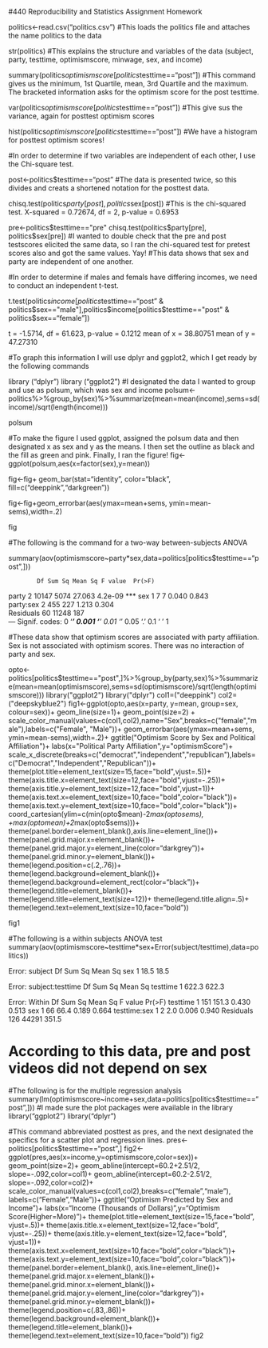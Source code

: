 #440 Reproducibility and Statistics Assignment Homework

<!-- This is an Rmd comment. -->
<!--
You can make comments several lines long by inserting
the text in between the the start and the end of the 
comment.

Comments are where I'll tell you what to do. You should
use the space directly below the comments to do what
the comment asks. You should also describe what you're
doing to make it obvious to the reader so they can
easily follow your logic in a fully reproducible way.
For any statistical tests you run, you should explain
the results in plain English and present the statistics
as you would in an APA style manuscript. For any symbols
you don't know how to use/can't use, feel free to use the name
instead (e.g. alpha)
--> 

<!-- Load the politics.csv data file. -->

politics<-read.csv("politics.csv")
#This loads the politics file and attaches the name politics to the data

<!-- 
Check the structure.
subject, party, testtime, minwage, and sex need to be factors.
optimismscore and income should be integer and numeric vectors.
Fix any variables that aren't right.
-->

str(politics)
#This explains the structure and variables of the data (subject, party, testtime, optimismscore, minwage, sex, and income)

<!-- Find the minimum, mean, and variance for posttest
optimism scores. -->

summary(politics$optimismscore[politics$testtime=="post"])
#This command gives us the minimum, 1st Quartile, mean, 3rd Quartile and the maximum.  The bracketed information asks for the optimism score for the post testtime.

var(politics$optimismscore[politics$testtime=="post"])
#This give sus the variance, again for posttest optimism scores

<!-- Create a histogram of posttest optimism scores.
Feel free to use the default ugly settings since
we didn't cover how to do this in ggplot2. If
you're a real go-getter, see if you can figure
out how to make a prettier histogram with better
labels, etc. using ggplot2. -->

hist(politics$optimismscore[politics$testtime=="post"])
#We have a histogram for posttest optimism scores!  


<!-- Run a test to determine whether political affiliation
is independent of one's gender.
Present the data supporting your analyses in graphical or
tabular form.
-->

#In order to determine if two variables are independent of each other, I use the Chi-square test.  

post<-politics$testtime=="post"
#The data is presented twice, so this divides and creats a shortened notation for the posttest data.

chisq.test(politics$party[post],politics$sex[post])
#This is the chi-squared test.  X-squared = 0.72674, df = 2, p-value = 0.6953

pre<-politics$testtime=="pre"
chisq.test(politics$party[pre], politics$sex[pre])
#I wanted to double check that the pre and post testscores elicited the same data, so I ran the chi-squared test for pretest scores also and got the same values. Yay!
#This data shows that sex and party are independent of one another. 

<!-- Run a test to determine whether or not males and females
have different incomes.
Create a graph to display your data that includes the relevant
means and standard errors.-->

#In order to determine if males and femals have differing incomes, we need to conduct an independent t-test.  

t.test(politics$income[politics$testtime=="post" & politics$sex=="male"],politics$income[politics$testtime=="post" & politics$sex=="female"])

t = -1.5714, df = 61.623, p-value = 0.1212
mean of x = 38.80751
mean of y = 47.27310

#To graph this information I will use dplyr and ggplot2, which I get ready by the following commands

library ("dplyr")
library ("ggplot2")
#I designated the data I wanted to group and use as polsum, which was sex and income
polsum<-politics%>%group_by(sex)%>%summarize(mean=mean(income),sems=sd(income)/sqrt(length(income)))

polsum

#To make the figure I used ggplot, assigned the polsum data and then designated x as sex and y as the means.  I then set the outline as black and the fill as green and pink. Finally, I ran the figure!
fig<-ggplot(polsum,aes(x=factor(sex),y=mean))

fig<-fig+ geom_bar(stat="identity", color="black", fill=c("deeppink","darkgreen")) 

fig<-fig+geom_errorbar(aes(ymax=mean+sems, ymin=mean-sems),width=.2)

fig

<!-- See if male and females with different political affiliations
have different posttest optimism scores. Create a graph to display
your data that includes the relevant means and standard errors.-->
#The following is the command for a two-way between-subjects ANOVA

summary(aov(optimismscore~party*sex,data=politics[politics$testtime=="post",]))


            Df Sum Sq Mean Sq F value  Pr(>F)    
party        2  10147    5074  27.063 4.2e-09 ***
sex          1      7       7   0.040   0.843    
party:sex    2    455     227   1.213   0.304    
Residuals   60  11248     187                    
---
Signif. codes:  0 ‘***’ 0.001 ‘**’ 0.01 ‘*’ 0.05 ‘.’ 0.1 ‘ ’ 1

#These data show that optimism scores are associated with party affiliation.  Sex is not associated with optimism scores.  There was no interaction of party and sex.  

<!-- Create a line graph for the same data. With
error bars of course!-->

opto<-politics[politics$testtime=="post",]%>%group_by(party,sex)%>%summarize(mean=mean(optimismscore),sems=sd(optimismscore)/sqrt(length(optimismscore)))
library("ggplot2")
library("dplyr")
col1=("deeppink")
col2=("deepskyblue2")
fig1<-ggplot(opto,aes(x=party, y=mean, group=sex, colour=sex))+
geom_line(size=1)+
geom_point(size=2) +
scale_color_manual(values=c(col1,col2),name="Sex",breaks=c("female","male"),labels=c("Female", "Male"))+
geom_errorbar(aes(ymax=mean+sems, ymin=mean-sems),width=.2)+
ggtitle("Optimism Score by Sex and Political Affiliation")+
labs(x="Political Party Affiliation",y="optimismScore")+
scale_x_discrete(breaks=c("democrat","independent","republican"),labels=c("Democrat","Independent","Republican"))+
theme(plot.title=element_text(size=15,face="bold",vjust=.5))+
theme(axis.title.x=element_text(size=12,face="bold",vjust=-.25))+
theme(axis.title.y=element_text(size=12,face="bold",vjust=1))+
theme(axis.text.x=element_text(size=10,face="bold",color="black"))+
theme(axis.text.y=element_text(size=10,face="bold",color="black"))+
coord_cartesian(ylim=c(min(opto$mean)-2*max(opto$sems),+
max(opto$mean)+2*max(opto$sems)))+
theme(panel.border=element_blank(),axis.line=element_line())+
theme(panel.grid.major.x=element_blank())+
theme(panel.grid.major.y=element_line(color="darkgrey"))+
theme(panel.grid.minor.y=element_blank())+
theme(legend.position=c(.2,.76))+
theme(legend.background=element_blank())+
theme(legend.background=element_rect(color="black"))+
theme(legend.title=element_blank())+
theme(legend.title=element_text(size=12))+
theme(legend.title.align=.5)+
theme(legend.text=element_text(size=10,face="bold"))

fig1

<!-- Run a test to see if optimism scores pre- and post
watching videos depends on sex.-->
#The following is a within subjects ANOVA test
summary(aov(optimismscore~testtime*sex+Error(subject/testtime),data=politics))

Error: subject
    Df Sum Sq Mean Sq
sex  1   18.5    18.5

Error: subject:testtime
         Df Sum Sq Mean Sq
testtime  1  622.3   622.3

Error: Within
              Df Sum Sq Mean Sq F value Pr(>F)
testtime       1    151   151.3   0.430  0.513
sex            1     66    66.4   0.189  0.664
testtime:sex   1      2     2.0   0.006  0.940
Residuals    126  44291   351.5   

# According to this data, pre and post videos did not depend on sex

<!-- Run a Multiple Regression Analysis to see
whether you can predict someones posttest optimism
scores from their pretest optimism scores and party
affiliation. Create a figure that shows the distributions
of pre- and posttest optimism scores and sex and create
lines that best fit the data for both sexes regardless of
whether the lines are warranted based on the statistical
analyses--> 

#The following is for the multiple regression analysis
summary(lm(optimismscore~income+sex,data=politics[politics$testtime=="post",]))
#I made sure the plot packages were available in the library
library("ggplot2")
library("dplyr")

#This command abbreviated posttest as pres, and the next designated the specifics for a scatter plot and regression lines.
pres<-politics[politics$testtime=="post",]
fig2<-ggplot(pres,aes(x=income,y=optimismscore,color=sex))+
geom_point(size=2)+
geom_abline(intercept=60.2+2.51/2, slope=-.092,color=col1)+
geom_abline(intercept=60.2-2.51/2, slope=-.092,color=col2)+
scale_color_manual(values=c(col1,col2),breaks=c("female","male"),
labels=c("Female","Male"))+
ggtitle("Optimism Predicted by Sex and Income")+
labs(x="Income (Thousands of Dollars)",y="Optimism Score\n(Higher=More)")+
theme(plot.title=element_text(size=15,face="bold", vjust=.5))+
theme(axis.title.x=element_text(size=12,face="bold", vjust=-.25))+
theme(axis.title.y=element_text(size=12,face="bold", vjust=1))+
theme(axis.text.x=element_text(size=10,face="bold",color="black"))+
theme(axis.text.y=element_text(size=10,face="bold",color="black"))+
theme(panel.border=element_blank(), axis.line=element_line())+
theme(panel.grid.major.x=element_blank())+
theme(panel.grid.minor.x=element_blank())+
theme(panel.grid.major.y=element_line(color="darkgrey"))+
theme(panel.grid.minor.y=element_blank())+
theme(legend.position=c(.83,.86))+
theme(legend.background=element_blank())+
theme(legend.title=element_blank())+
theme(legend.text=element_text(size=10,face="bold"))
fig2

